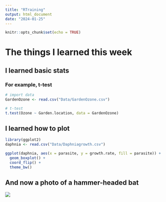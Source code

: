 ```yaml
---
title: "RTraining"
output: html_document
date: "2024-01-25"
---
```


```r
knitr::opts_chunk$set(echo = TRUE)
```

# The things I learned this week

## I learned basic stats

### For example, t-test

```r

# import data
GardenOzone <- read.csv("Data/GardenOzone.csv")

# t-test
t.test(Ozone ~ Garden.location, data = GardenOzone)

```

## I learned how to plot 

```r

library(ggplot2)
daphnia <- read.csv("Data/Daphniagrowth.csv")

ggplot(daphnia, aes(x = parasite, y = growth.rate, fill = parasite)) +
  geom_boxplot() +
  coord_flip() +
  theme_bw()

```

## And now a photo of a hammer-headed bat

![](https://blog.wcs.org/photo/wp-content/uploads/2018/05/Sarah-Olson-2_20180412_173456.jpg)
